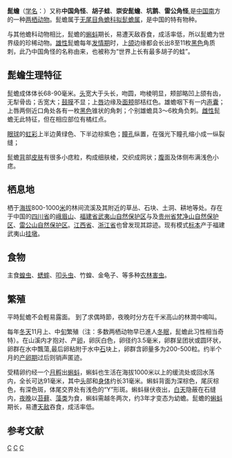 {{Speciesbox
| genus = Leptobrachium
| species = liui
| status = LC | status_system = IUCN3.1
| status_ref = <ref name=IUCN>{{IUCN2013.1| id = 57628| title = Leptobrachium liui| assessor1 = Yang Datong| assessor2 = Lu Shunqing| year = 2004| downloaded = 22 September 2013}}</ref>
| authority = (Pope, 1931)<ref name='id4888'>{{cite web| url =http://www.bioinfo.cn/db05/BjdwSpecies.php?action=view&id=4888| title =崇安髭蟾| work =《中国动物物种编目数据库》| publisher =中国科学院微生物研究所| author =中国科学院动物研究所| accessdate =2009-04-11| deadurl =yes| archiveurl =https://web.archive.org/web/20160305042511/http://www.bioinfo.cn/db05/BjdwSpecies.php?action=view&id=4888| archivedate =2016-03-05}}</ref>
}}
'''髭蟾'''（[[学名|学名]]：{{lang|la|''Leptobrachium liui''}}）又称'''中国角怪'''、'''胡子蛙'''、'''崇安髭蟾'''、'''坑鹅'''、'''雷公角怪''',是[[中国|中国]][[南|南]]方的一种[[两栖动物|两栖动物]]。髭蟾属于[[无尾目|无尾目]][[角蟾科|角蟾科]][[拟髭蟾属|拟髭蟾属]]，是中国的特有物种。

与其他蟾科动物相比，髭蟾的[[蝌蚪|蝌蚪]]期长，易遭天敌吞食，成活率低，所以髭蟾为世界级的珍稀动物。[[雄性|雄性]]髭蟾每年[[发情期|发情期]]时，上[[颌|颌]]边缘都会长出8至11枚[[黑色|黑色]]角质刺，此乃中国角怪的名称由来，也被称为“世界上长有最多胡子的蛙”。

==髭蟾生理特征==
髭蟾成体体长68-90毫米。[[头|头]]宽大于头长，吻圆，吻棱明显，颊部略凹上颌有齿，无犁骨齿；舌宽大；[[鼓膜|鼓膜]]不显；上[[唇|唇]]边缘及[[面颊|面颊]]部桔红色。雄蟾咽下有一内[[声囊|声囊]]；上唇两侧近口角处各有一枚[[黑色|黑色]]锥状的角刺；个别雄蟾具3～6枚角负刺。[[雌性|雌性]]髭蟾无此特征，但在相应部位有橘红点。

[[眼球|眼球]]的[[虹彩|虹彩]]上半边黄绿色、下半边棕紫色；[[瞳孔|瞳孔]]纵置，在强光下瞳孔缩小成一纵裂缝；

髭蟾[[背|背]]部[[皮肤|皮肤]]有很多小痣粒，构成细肤棱，交织成网状；[[腹|腹]]面及体侧布满浅色小痣。

==栖息地==
栖于[[海拔|海拔]]800-1000[[米_(單位)|米]]的林间流溪及其附近的草丛、石块、土洞、耕地等处。存在于中国的[[四川省|四川省]]的[[峨眉山|峨眉山]]、[[福建省|福建省]][[武夷山自然保护区|武夷山自然保护区]]与及[[贵州省|贵州省]][[梵净山自然保护区|梵净山自然保护区]]、[[雷公山自然保护区|雷公山自然保护区]]。[[江西省|江西省]]、[[浙江省|浙江省]]也曾发现其踪迹。现有模式[[标本|标本]]产于福建武夷山[[挂墩|挂墩]]。

==食物==
主食[[蝗虫|蝗虫]]、[[蟋蟀|蟋蟀]]、[[叩头虫|叩头虫]]、竹蝗、金龟子、等多种[[农业|农]][[林业|林]][[害虫|害虫]]。

==繁殖==
平時髭蟾不会輕易露面。 到了求偶時節，夜晚时分方在千米高山的林澗中鳴叫。

每年[[冬天|冬天]]11月上、中[[旬|旬]]繁殖（注：多数两栖动物早已進人[[冬眠|冬眠]]，髭蟾此习性相当奇特）。在山溪内才抱对、产[[卵|卵]]，卵灰白色，卵径约3.5毫米，卵群呈团状或圆环状，卵群在水中飄蕩,最后卵粘附于水中[[石|石]]块上，卵群含卵量多为200-500粒。约半个月的[[产卵期|产卵期]]过后则销声匿迹。

受精卵约经一个[[月|月]][[孵|孵]]出[[蝌蚪|蝌蚪]]，蝌蚪也生活在海拔1000米以上的缓流处或回水荡内，全长可达91毫米，其中[[头|头]]部和[[身体|身体]]约长31毫米。蝌蚪背面为深棕色，尾灰棕色，有深色斑，体尾交界处有浅色的“Y”形斑。蝌蚪昼伏夜出，[[白天|白天]]隐蔽在石缝内，[[夜晚|夜晚]]以[[苔藓|苔藓]]、[[藻类|藻类]]为食，蝌蚪需越冬两次，约3年才变态为幼蟾。髭蟾的[[蝌蚪|蝌蚪]]期长，易遭[[天敌|天敌]]吞食，成活率低。

== 参考文献 ==
{{reflist}}

{{Taxonbar}}

[[Category:拟髭蟾属|C]]
[[Category:中国特有两栖动物|C]]
[[Category:1831年描述的动物|C]]